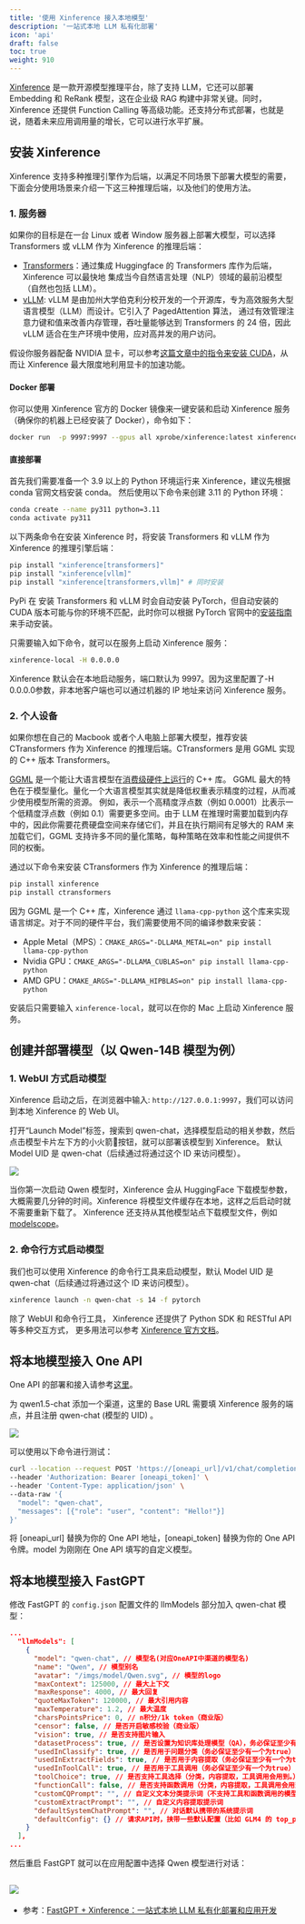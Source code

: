 ```yaml
---
title: '使用 Xinference 接入本地模型'
description: '一站式本地 LLM 私有化部署'
icon: 'api'
draft: false
toc: true
weight: 910
---
```


[Xinference](https://github.com/xorbitsai/inference) 是一款开源模型推理平台，除了支持 LLM，它还可以部署 Embedding 和 ReRank 模型，这在企业级 RAG 构建中非常关键。同时，Xinference 还提供 Function Calling 等高级功能。还支持分布式部署，也就是说，随着未来应用调用量的增长，它可以进行水平扩展。

## 安装 Xinference

Xinference 支持多种推理引擎作为后端，以满足不同场景下部署大模型的需要，下面会分使用场景来介绍一下这三种推理后端，以及他们的使用方法。

### 1. 服务器

如果你的目标是在一台 Linux 或者 Window 服务器上部署大模型，可以选择 Transformers 或 vLLM 作为 Xinference 的推理后端：

+ [Transformers](https://huggingface.co/docs/transformers/index)：通过集成 Huggingface 的 Transformers 库作为后端，Xinference 可以最快地 集成当今自然语言处理（NLP）领域的最前沿模型（自然也包括 LLM）。
+ [vLLM](https://vllm.ai/): vLLM 是由加州大学伯克利分校开发的一个开源库，专为高效服务大型语言模型（LLM）而设计。它引入了 PagedAttention 算法， 通过有效管理注意力键和值来改善内存管理，吞吐量能够达到 Transformers 的 24 倍，因此 vLLM 适合在生产环境中使用，应对高并发的用户访问。

假设你服务器配备 NVIDIA 显卡，可以参考[这篇文章中的指令来安装 CUDA](https://xorbits.cn/blogs/langchain-streamlit-doc-chat)，从而让 Xinference 最大限度地利用显卡的加速功能。

#### Docker 部署

你可以使用 Xinference 官方的 Docker 镜像来一键安装和启动 Xinference 服务（确保你的机器上已经安装了 Docker），命令如下：

```bash
docker run  -p 9997:9997 --gpus all xprobe/xinference:latest xinference-local -H 0.0.0.0
```

#### 直接部署

首先我们需要准备一个 3.9 以上的 Python 环境运行来 Xinference，建议先根据 conda 官网文档安装 conda。 然后使用以下命令来创建 3.11 的 Python 环境：

```bash
conda create --name py311 python=3.11
conda activate py311
```

以下两条命令在安装 Xinference 时，将安装 Transformers 和 vLLM 作为 Xinference 的推理引擎后端：

```bash
pip install "xinference[transformers]"
pip install "xinference[vllm]"
pip install "xinference[transformers,vllm]" # 同时安装
```

PyPi 在 安装 Transformers 和 vLLM 时会自动安装 PyTorch，但自动安装的 CUDA 版本可能与你的环境不匹配，此时你可以根据 PyTorch 官网中的[安装指南](https://pytorch.org/get-started/locally/)来手动安装。

只需要输入如下命令，就可以在服务上启动 Xinference 服务：

```bash
xinference-local -H 0.0.0.0
```

Xinference 默认会在本地启动服务，端口默认为 9997。因为这里配置了-H 0.0.0.0参数，非本地客户端也可以通过机器的 IP 地址来访问 Xinference 服务。

### 2. 个人设备

如果你想在自己的 Macbook 或者个人电脑上部署大模型，推荐安装 CTransformers 作为 Xinference 的推理后端。CTransformers 是用 GGML 实现的 C++ 版本 Transformers。

[GGML](https://ggml.ai/) 是一个能让大语言模型在[消费级硬件上运行](https://github.com/ggerganov/llama.cpp/discussions/205)的 C++ 库。 GGML 最大的特色在于模型量化。量化一个大语言模型其实就是降低权重表示精度的过程，从而减少使用模型所需的资源。 例如，表示一个高精度浮点数（例如 0.0001）比表示一个低精度浮点数（例如 0.1）需要更多空间。由于 LLM 在推理时需要加载到内存中的，因此你需要花费硬盘空间来存储它们，并且在执行期间有足够大的 RAM 来加载它们，GGML 支持许多不同的量化策略，每种策略在效率和性能之间提供不同的权衡。

通过以下命令来安装 CTransformers 作为 Xinference 的推理后端：

```bash
pip install xinference
pip install ctransformers
```

因为 GGML 是一个 C++ 库，Xinference 通过 `llama-cpp-python` 这个库来实现语言绑定。对于不同的硬件平台，我们需要使用不同的编译参数来安装：

- Apple Metal（MPS）：`CMAKE_ARGS="-DLLAMA_METAL=on" pip install llama-cpp-python`
- Nvidia GPU：`CMAKE_ARGS="-DLLAMA_CUBLAS=on" pip install llama-cpp-python`
- AMD GPU：`CMAKE_ARGS="-DLLAMA_HIPBLAS=on" pip install llama-cpp-python`

安装后只需要输入 `xinference-local`，就可以在你的 Mac 上启动 Xinference 服务。

## 创建并部署模型（以 Qwen-14B 模型为例）

### 1. WebUI 方式启动模型

Xinference 启动之后，在浏览器中输入: `http://127.0.0.1:9997`，我们可以访问到本地 Xinference 的 Web UI。

打开“Launch Model”标签，搜索到 qwen-chat，选择模型启动的相关参数，然后点击模型卡片左下方的小火箭🚀按钮，就可以部署该模型到 Xinference。 默认 Model UID 是 qwen-chat（后续通过将通过这个 ID 来访问模型）。

![](/imgs/xinference-launch-model.png)

当你第一次启动 Qwen 模型时，Xinference 会从 HuggingFace 下载模型参数，大概需要几分钟的时间。Xinference 将模型文件缓存在本地，这样之后启动时就不需要重新下载了。 Xinference 还支持从其他模型站点下载模型文件，例如 [modelscope](https://inference.readthedocs.io/en/latest/models/sources/sources.html)。

### 2. 命令行方式启动模型

我们也可以使用 Xinference 的命令行工具来启动模型，默认 Model UID 是 qwen-chat（后续通过将通过这个 ID 来访问模型）。

```bash
xinference launch -n qwen-chat -s 14 -f pytorch
```

除了 WebUI 和命令行工具， Xinference 还提供了 Python SDK 和 RESTful API 等多种交互方式， 更多用法可以参考 [Xinference 官方文档](https://inference.readthedocs.io/en/latest/getting_started/index.html)。

## 将本地模型接入 One API

One API 的部署和接入请参考[这里](/docs/development/modelconfig/one-api/)。

为 qwen1.5-chat 添加一个渠道，这里的 Base URL 需要填 Xinference 服务的端点，并且注册 qwen-chat (模型的 UID) 。

![](/imgs/one-api-add-xinference-models.jpg)

可以使用以下命令进行测试：

```bash
curl --location --request POST 'https://[oneapi_url]/v1/chat/completions' \
--header 'Authorization: Bearer [oneapi_token]' \
--header 'Content-Type: application/json' \
--data-raw '{
  "model": "qwen-chat",
  "messages": [{"role": "user", "content": "Hello!"}]
}'
```

将 [oneapi_url] 替换为你的 One API 地址，[oneapi_token] 替换为你的 One API 令牌。model 为刚刚在 One API 填写的自定义模型。

## 将本地模型接入 FastGPT

修改 FastGPT 的 `config.json` 配置文件的 llmModels 部分加入 qwen-chat 模型：

```json
...
  "llmModels": [
    {
      "model": "qwen-chat", // 模型名(对应OneAPI中渠道的模型名)
      "name": "Qwen", // 模型别名
      "avatar": "/imgs/model/Qwen.svg", // 模型的logo
      "maxContext": 125000, // 最大上下文
      "maxResponse": 4000, // 最大回复
      "quoteMaxToken": 120000, // 最大引用内容
      "maxTemperature": 1.2, // 最大温度
      "charsPointsPrice": 0, // n积分/1k token（商业版）
      "censor": false, // 是否开启敏感校验（商业版）
      "vision": true, // 是否支持图片输入
      "datasetProcess": true, // 是否设置为知识库处理模型（QA），务必保证至少有一个为true，否则知识库会报错
      "usedInClassify": true, // 是否用于问题分类（务必保证至少有一个为true）
      "usedInExtractFields": true, // 是否用于内容提取（务必保证至少有一个为true）
      "usedInToolCall": true, // 是否用于工具调用（务必保证至少有一个为true）
      "toolChoice": true, // 是否支持工具选择（分类，内容提取，工具调用会用到。）
      "functionCall": false, // 是否支持函数调用（分类，内容提取，工具调用会用到。会优先使用 toolChoice，如果为false，则使用 functionCall，如果仍为 false，则使用提示词模式）
      "customCQPrompt": "", // 自定义文本分类提示词（不支持工具和函数调用的模型
      "customExtractPrompt": "", // 自定义内容提取提示词
      "defaultSystemChatPrompt": "", // 对话默认携带的系统提示词
      "defaultConfig": {} // 请求API时，挟带一些默认配置（比如 GLM4 的 top_p）
    }
  ],
...
```

然后重启 FastGPT 就可以在应用配置中选择 Qwen 模型进行对话：

![](/imgs/fastgpt-list-models.png)
---

+ 参考：[FastGPT + Xinference：一站式本地 LLM 私有化部署和应用开发](https://xorbits.cn/blogs/fastgpt-weather-chat)


